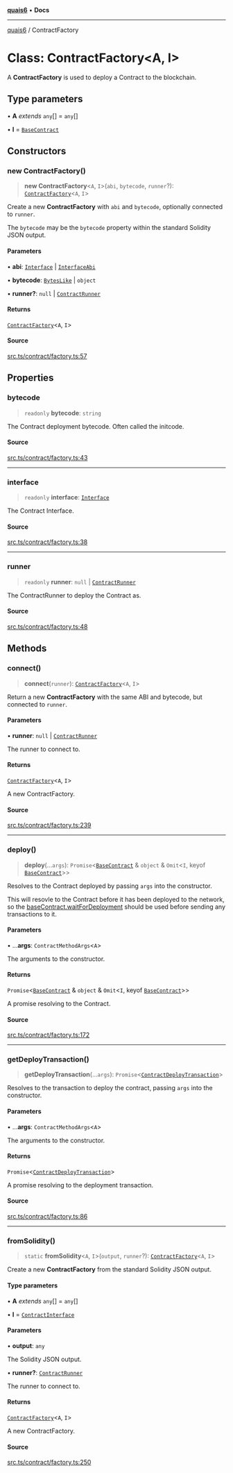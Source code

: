 [**quais6**](../README.md) • **Docs**

***

[quais6](../globals.md) / ContractFactory

# Class: ContractFactory\<A, I\>

A **ContractFactory** is used to deploy a Contract to the blockchain.

## Type parameters

• **A** *extends* `any`[] = `any`[]

• **I** = [`BaseContract`](BaseContract.md)

## Constructors

### new ContractFactory()

> **new ContractFactory**\<`A`, `I`\>(`abi`, `bytecode`, `runner`?): [`ContractFactory`](ContractFactory.md)\<`A`, `I`\>

Create a new **ContractFactory** with `abi` and `bytecode`,
 optionally connected to `runner`.

 The `bytecode` may be the `bytecode` property within the
 standard Solidity JSON output.

#### Parameters

• **abi**: [`Interface`](Interface.md) \| [`InterfaceAbi`](../type-aliases/InterfaceAbi.md)

• **bytecode**: [`BytesLike`](../type-aliases/BytesLike.md) \| `object`

• **runner?**: `null` \| [`ContractRunner`](../interfaces/ContractRunner.md)

#### Returns

[`ContractFactory`](ContractFactory.md)\<`A`, `I`\>

#### Source

[src.ts/contract/factory.ts:57](https://github.com/dominant-strategies/quais-6.js/blob/aca1855329c3946c627ab7f16ac5304cea7d20c5/src.ts/contract/factory.ts#L57)

## Properties

### bytecode

> `readonly` **bytecode**: `string`

The Contract deployment bytecode. Often called the initcode.

#### Source

[src.ts/contract/factory.ts:43](https://github.com/dominant-strategies/quais-6.js/blob/aca1855329c3946c627ab7f16ac5304cea7d20c5/src.ts/contract/factory.ts#L43)

***

### interface

> `readonly` **interface**: [`Interface`](Interface.md)

The Contract Interface.

#### Source

[src.ts/contract/factory.ts:38](https://github.com/dominant-strategies/quais-6.js/blob/aca1855329c3946c627ab7f16ac5304cea7d20c5/src.ts/contract/factory.ts#L38)

***

### runner

> `readonly` **runner**: `null` \| [`ContractRunner`](../interfaces/ContractRunner.md)

The ContractRunner to deploy the Contract as.

#### Source

[src.ts/contract/factory.ts:48](https://github.com/dominant-strategies/quais-6.js/blob/aca1855329c3946c627ab7f16ac5304cea7d20c5/src.ts/contract/factory.ts#L48)

## Methods

### connect()

> **connect**(`runner`): [`ContractFactory`](ContractFactory.md)\<`A`, `I`\>

Return a new **ContractFactory** with the same ABI and bytecode,
 but connected to `runner`.

#### Parameters

• **runner**: `null` \| [`ContractRunner`](../interfaces/ContractRunner.md)

The runner to connect to.

#### Returns

[`ContractFactory`](ContractFactory.md)\<`A`, `I`\>

A new ContractFactory.

#### Source

[src.ts/contract/factory.ts:239](https://github.com/dominant-strategies/quais-6.js/blob/aca1855329c3946c627ab7f16ac5304cea7d20c5/src.ts/contract/factory.ts#L239)

***

### deploy()

> **deploy**(...`args`): `Promise`\<[`BaseContract`](BaseContract.md) & `object` & `Omit`\<`I`, keyof [`BaseContract`](BaseContract.md)\>\>

Resolves to the Contract deployed by passing `args` into the
 constructor.

 This will resovle to the Contract before it has been deployed to the
 network, so the [baseContract.waitForDeployment](../classes/BaseContract#waitForDeployment) should be used before
 sending any transactions to it.

#### Parameters

• ...**args**: `ContractMethodArgs`\<`A`\>

The arguments to the constructor.

#### Returns

`Promise`\<[`BaseContract`](BaseContract.md) & `object` & `Omit`\<`I`, keyof [`BaseContract`](BaseContract.md)\>\>

A promise resolving to the Contract.

#### Source

[src.ts/contract/factory.ts:172](https://github.com/dominant-strategies/quais-6.js/blob/aca1855329c3946c627ab7f16ac5304cea7d20c5/src.ts/contract/factory.ts#L172)

***

### getDeployTransaction()

> **getDeployTransaction**(...`args`): `Promise`\<[`ContractDeployTransaction`](../interfaces/ContractDeployTransaction.md)\>

Resolves to the transaction to deploy the contract, passing `args`
 into the constructor.

#### Parameters

• ...**args**: `ContractMethodArgs`\<`A`\>

The arguments to the constructor.

#### Returns

`Promise`\<[`ContractDeployTransaction`](../interfaces/ContractDeployTransaction.md)\>

A promise resolving to the deployment transaction.

#### Source

[src.ts/contract/factory.ts:86](https://github.com/dominant-strategies/quais-6.js/blob/aca1855329c3946c627ab7f16ac5304cea7d20c5/src.ts/contract/factory.ts#L86)

***

### fromSolidity()

> `static` **fromSolidity**\<`A`, `I`\>(`output`, `runner`?): [`ContractFactory`](ContractFactory.md)\<`A`, `I`\>

Create a new **ContractFactory** from the standard Solidity JSON output.

#### Type parameters

• **A** *extends* `any`[] = `any`[]

• **I** = [`ContractInterface`](../interfaces/ContractInterface.md)

#### Parameters

• **output**: `any`

The Solidity JSON output.

• **runner?**: [`ContractRunner`](../interfaces/ContractRunner.md)

The runner to connect to.

#### Returns

[`ContractFactory`](ContractFactory.md)\<`A`, `I`\>

A new ContractFactory.

#### Source

[src.ts/contract/factory.ts:250](https://github.com/dominant-strategies/quais-6.js/blob/aca1855329c3946c627ab7f16ac5304cea7d20c5/src.ts/contract/factory.ts#L250)
